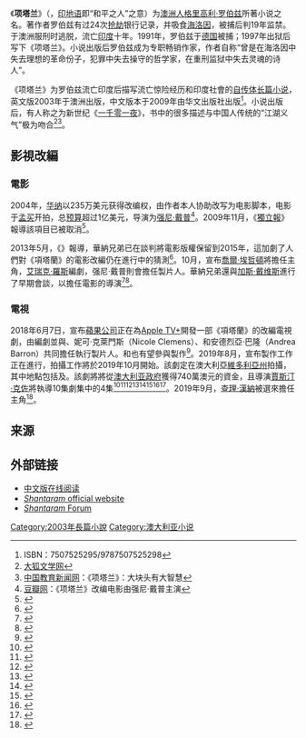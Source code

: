 《'''项塔兰'''》（{{lang-en|''Shantaram''}}，[[印地语|印地语]]即“和平之人”之意）为[[澳大利亚|澳洲人]][[格里高利·大卫·罗伯兹|格里高利·罗伯兹]]所著小说之名。著作者罗伯兹有过24次[[抢劫|抢劫]]银行记录，并吸食[[海洛因|海洛因]]，被捕后判19年监禁。于澳洲{{le|彭特里奇监狱|HM Prison Pentridge}}服刑时逃脱，流亡[[印度|印度]]十年。1991年，罗伯兹于[[德国|德国]]被捕；1997年出狱后写下《项塔兰》。小说出版后罗伯兹成为专职畅销作家，作者自称“曾是在海洛因中失去理想的革命份子，犯罪中失去操守的哲学家，在重刑监狱中失去灵魂的诗人”。

《项塔兰》为罗伯兹流亡印度后描写流亡惊险经历和印度社會的[[自传体小说|自传体]][[长篇小说|长篇小说]]，英文版2003年于澳洲出版，中文版本于2009年由华文出版社出版<ref>ISBN：7507525295/9787507525298</ref>。小说出版后，有人称之为新世纪《[[一千零一夜|一千零一夜]]》，书中的很多描述与中国人传统的“江湖义气”极为吻合<ref>[http://www.huohubook.com/hhinfo/59/59254.html 大狐文学网]{{Dead link|date=2018年8月 |bot=InternetArchiveBot |fix-attempted=yes }}</ref><ref>[http://www.jyb.cn/book/dskp/200907/t20090728_294823.html 中国教育新闻网]：《项塔兰》：大块头有大智慧</ref>。

==影視改編==
===電影===
2004年，[[华纳兄弟|华纳]]以235万美元获得改编权，由作者本人协助改写为电影脚本，电影于[[孟买|孟买]]开拍，总[[预算|预算]]超过1亿美元，导演为[[强尼·戴普|强尼·戴普]]<ref>[http://www.douban.com/event/10722073/discussion/16197428/ 豆瓣网]{{dead link|date=2018年5月 |bot=InternetArchiveBot |fix-attempted=yes }}：《项塔兰》改编电影由强尼·戴普主演</ref>。2009年11月，《[[獨立報|獨立報]]》報導該項目已被取消<ref>{{cite news | last=Akbar | first=Arifa | url=https://www.independent.co.uk/arts-entertainment/books/features/the-diary-shantaram-film--lumiere-festival-tom-atkinson-hans-holbein-harold-evans-1819450.html | title=Underworld tale won't see light of day | work=[[The_Independent|The Independent]] | date=13 November 2009 | accessdate=2019-09-18 | archive-date=2010-02-27 | archive-url=https://web.archive.org/web/20100227043216/http://www.independent.co.uk/arts-entertainment/books/features/the-diary-shantaram-film--lumiere-festival-tom-atkinson-hans-holbein-harold-evans-1819450.html | dead-url=no }}</ref>。

2013年5月，《{{le|孟買鏡報|Mumbai Mirror}}》報導，華納兄弟已在談判將電影版權保留到2015年，這加劇了人們對《項塔蘭》的電影改編仍在進行中的猜測<ref>{{cite web|url=http://www.mumbaimirror.com/columns/mumbai-001/After-nine-years-ray-of-hope-for-Shantaram-film/articleshow/19959798.cms |title=After nine years, ray of hope for Shantaram film |work=Mumbai Mirror |date=2013-05-09 |accessdate=2014-01-15}}</ref>。10月，宣布[[喬爾·埃哲頓|喬爾·埃哲頓]]將擔任主角，[[艾瑞克·羅斯|艾瑞克·羅斯]]編劇，强尼·戴普則會擔任製片人。華納兄弟還與[[加斯·戴维斯|加斯·戴维斯]]進行了早期會談，以擔任電影的導演<ref>{{cite web |url=http://blogs.indiewire.com/theplaylist/joel-edgerton-starring-johnny-depp-produced-shantaram-lands-a-director-20131010 |title=Joel Edgerton-Starring, Johnny Depp-Produced 'Shantaram' Lands A Director | The Playlist |work=Blogs.indiewire.com |accessdate=2014-01-15 |archive-url=https://web.archive.org/web/20131016003351/http://blogs.indiewire.com/theplaylist/joel-edgerton-starring-johnny-depp-produced-shantaram-lands-a-director-20131010 |archive-date=2013-10-16 |dead-url=yes }}</ref><ref>{{cite web|last=Fleming |first=Mike |url=http://www.deadline.com/2013/10/warner-bros-taps-aussie-garth-davis-to-helm-joel-edgerton-in-shantaram/ |title=Warner Bros Taps Aussie Garth Davis To Helm Joel Edgerton In 'Shantaram' |work=[[Deadline_Hollywood|Deadline Hollywood]] |accessdate=2014-01-15}}</ref>。

===電視===
2018年6月7日，宣布[[蘋果公司|蘋果公司]]正在為[[Apple_TV+|Apple TV+]]開發一部《項塔蘭》的改編電視劇，由{{le|艾瑞克·華倫·辛格|Eric Warren Singer}}編劇並與{{le|大衛·曼森 (製片人)|David Manson (producer)|大衛·曼森}}、妮可·克萊門斯（Nicole Clemens）、{{le|史提夫·高林|Steve Golin}}和安德烈亞·巴隆（Andrea Barron）共同擔任執行製片人。{{le|Anonymous Content|Anonymous Content}}和{{le|派拉蒙電視公司|Paramount Television}}也有望參與製作<ref>{{cite web |last=Andreeva |first=Nellie |title='Shantaram': Apple Nabs TV Series Adaptation Of Novel For Development |url=https://deadline.com/2018/06/shantaram-apple-tv-series-adaptation-development-eric-warren-singer-1202405518/ |website=[[Deadline__Hollywood|Deadline  Hollywood]] |accessdate=June 7, 2018 |date=June 7, 2018}}</ref>。2019年8月，宣布製作工作正在進行，拍攝工作將於2019年10月開始。該劇定在澳大利亞[[維多利亞州|維多利亞州]]拍攝，其中地點包括{{le|墨爾本濱海港區製片廠|Docklands Studios Melbourne}}及{{le|彭特里奇監獄|HM Prison Pentridge}}。該劇將將從[[澳大利亚政府|澳大利亚政府]]獲得740萬澳元的資金，且導演[[賈斯汀·克佐|賈斯汀·克佐]]將執導10集劇集中的4集<ref>{{Cite web|url=https://www.hollywoodreporter.com/news/justin-kurzel-set-direct-apples-shantaram-series-1232524|title=Justin Kurzel Set to Direct Apple's ‘Shantaram’ Series|website=The Hollywood Reporter|language=en|access-date=2019-08-16}}</ref><ref>{{Cite web|url=https://www.smh.com.au/entertainment/tv-and-radio/apple-tv-series-shantaram-is-go-with-kurzel-but-without-depp-20190815-p52hhz.html|title=Shantaram to start filming in Australia for Apple TV+|last=Quinn|first=Karl|date=2019-08-15|website=The Sydney Morning Herald|language=en|access-date=2019-08-16}}</ref><ref>{{Cite web|url=https://www.hollywoodreporter.com/live-feed/shantaram-lands-at-apple-as-first-international-production-1118066|title='Shantaram' Lands at Apple as First International Production|website=The Hollywood Reporter|language=en|access-date=2019-08-27}}</ref><ref>{{Cite web|url=https://www.sbs.com.au/language/english/gregory-david-roberts-epic-tale-shantaram-being-adapted-for-television-series|title=Gregory David Roberts’ epic tale Shantaram being adapted for television series|website=SBS Your Language|language=en|access-date=2019-08-27}}</ref><ref>{{Cite web|url=https://www.paulfletcher.com.au/media-releases/joint-media-release-epic-bestseller-shantaram-to-film-in-victoria|title=Joint Media Release: Epic bestseller Shantaram to film in Victoria|website=Paul Fletcher MP|language=en|access-date=2019-08-27}}</ref><ref>{{Cite web|url=https://www.facebook.com/SBSAustralia/posts/10157549606493686|title=SBS Australia|website=www.facebook.com|language=en|access-date=2019-08-27}}</ref><ref>{{Cite web|url=https://www.hollywoodreporter.com/live-feed/shantaram-series-works-at-paramount-television-1073851|title='Shantaram' TV Series in the Works With Anonymous Content, Paramount TV|website=The Hollywood Reporter|language=en|access-date=2019-08-27}}</ref><ref>{{Cite web|url=https://www.hollywoodreporter.com/news/top-lake-director-early-talks-646398|title='Top of the Lake' Director in Early Talks for Johnny Depp-Produced 'Shantaram'|website=The Hollywood Reporter|language=en|access-date=2019-08-27}}</ref>。2019年9月，[[查理·漢納|查理·漢納]]被選來擔任主角<ref>{{cite news|url=https://www.hypesphere.com/news/17076|title=查理漢納將主演Apple TV+影集《項塔蘭》|author=JeanLin|work=Hypesphere狂熱球電影資訊網|date=2019-09-17|accessdate=2019-09-18}}</ref>。

==来源==
{{Reflist|30em}}

==外部链接==
* [http://vip.book.sina.com.cn/book/catalog.php?book=90934 中文版在线阅读]
* [http://www.shantaram.com ''Shantaram'' official website] {{Wayback|url=http://www.shantaram.com/ |date=20090822052856 }}
* [https://web.archive.org/web/20080303111429/http://www.shantaram-forum.com/ ''Shantaram'' Forum]

{{DEFAULTSORT:Shantaram}}
[[Category:2003年長篇小說|Category:2003年長篇小說]]
[[Category:澳大利亚小说|Category:澳大利亚小说]]